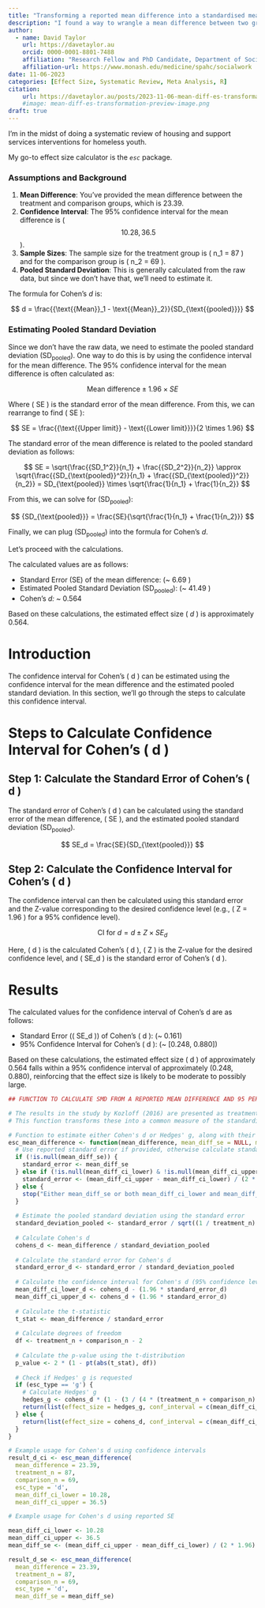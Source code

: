 ```yaml
---
title: "Transforming a reported mean difference into a standardised mean difference"
description: "I found a way to wrangle a mean difference between two groups into standardised mean difference, which I thought I'd share as it may just help someone else"
author:
  - name: David Taylor
    url: https://davetaylor.au
    orcid: 0000-0001-8801-7488
    affiliation: "Research Fellow and PhD Candidate, Department of Social Work, Monash University"
    affiliation-url: https://www.monash.edu/medicine/spahc/socialwork
date: 11-06-2023
categories: [Effect Size, Systematic Review, Meta Analysis, R]
citation: 
    url: https://davetaylor.au/posts/2023-11-06-mean-diff-es-transformation/ 
    #image: mean-diff-es-transformation-preview-image.png
draft: true
---
```


I'm in the midst of doing a systematic review of housing and support services interventions for homeless youth.

My go-to effect size calculator is the *`esc`* package.

### Assumptions and Background

1.  **Mean Difference**: You've provided the mean difference between the treatment and comparison groups, which is 23.39.
2.  **Confidence Interval**: The 95% confidence interval for the mean difference is ($$10.28, 36.5$$).
3.  **Sample Sizes**: The sample size for the treatment group is ( n_1 = 87 ) and for the comparison group is ( n_2 = 69 ).
4.  **Pooled Standard Deviation**: This is generally calculated from the raw data, but since we don't have that, we'll need to estimate it.

The formula for Cohen's *d* is:

$$
d = \frac{{\text{{Mean}}_1 - \text{{Mean}}_2}}{SD_{\text{{pooled}}}}
$$

### Estimating Pooled Standard Deviation

Since we don't have the raw data, we need to estimate the pooled standard deviation (SD~pooled~). One way to do this is by using the confidence interval for the mean difference. The 95% confidence interval for the mean difference is often calculated as:

$$
\text{{Mean difference}} \pm 1.96 \times SE
$$

Where ( SE ) is the standard error of the mean difference. From this, we can rearrange to find ( SE ):

$$
SE = \frac{{\text{{Upper limit}} - \text{{Lower limit}}}}{2 \times 1.96}
$$

The standard error of the mean difference is related to the pooled standard deviation as follows:

$$
SE = \sqrt{\frac{{SD_1^2}}{n_1} + \frac{{SD_2^2}}{n_2}} \approx \sqrt{\frac{{SD_{\text{pooled}}^2}}{n_1} + \frac{{SD_{\text{pooled}}^2}}{n_2}} = SD_{\text{pooled}} \times \sqrt{\frac{1}{n_1} + \frac{1}{n_2}}
$$

From this, we can solve for (SD~pooled~):

$$
{SD_{\text{pooled}}} = \frac{SE}{\sqrt{\frac{1}{n_1} + \frac{1}{n_2}}}
$$

Finally, we can plug (SD~pooled~) into the formula for Cohen's *d*.

Let's proceed with the calculations.

The calculated values are as follows:

-   Standard Error (SE) of the mean difference: (\~ 6.69 )
-   Estimated Pooled Standard Deviation (SD~pooled~): (\~ 41.49 )
-   Cohen's *d: \~* 0.564

Based on these calculations, the estimated effect size ( *d* ) is approximately 0.564.

# Introduction

The confidence interval for Cohen's ( d ) can be estimated using the confidence interval for the mean difference and the estimated pooled standard deviation. In this section, we'll go through the steps to calculate this confidence interval.

# Steps to Calculate Confidence Interval for Cohen's ( d )

## Step 1: Calculate the Standard Error of Cohen's ( d )

The standard error of Cohen's ( d ) can be calculated using the standard error of the mean difference, ( SE ), and the estimated pooled standard deviation (SD~pooled~).

$$
SE_d = \frac{SE}{SD_{\text{pooled}}}
$$

## Step 2: Calculate the Confidence Interval for Cohen's ( d )

The confidence interval can then be calculated using this standard error and the Z-value corresponding to the desired confidence level (e.g., ( Z = 1.96 ) for a 95% confidence level).

$$
\text{CI for } d = d \pm Z \times SE_d
$$

Here, ( d ) is the calculated Cohen's ( d ), ( Z ) is the Z-value for the desired confidence level, and ( SE_d ) is the standard error of Cohen's ( d ).

# Results

The calculated values for the confidence interval of Cohen's d are as follows:

-   Standard Error (( SE_d )) of Cohen's ( d ): (~ 0.161)
-   95% Confidence Interval for Cohen's ( d ): (~ [0.248, 0.880])

Based on these calculations, the estimated effect size ( d ) of approximately 0.564 falls within a 95% confidence interval of approximately (0.248, 0.880), reinforcing that the effect size is likely to be moderate to possibly large.

```r
## FUNCTION TO CALCULATE SMD FROM A REPORTED MEAN DIFFERENCE AND 95 PER CENT CONFIDENCE INTERVAL

# The results in the study by Kozloff (2016) are presented as treatment effects (i.e., mean differences and confidence intervals).
# This function transforms these into a common measure of the standardised mean difference: Cohen's d or Hedge's g

# Function to estimate either Cohen's d or Hedges' g, along with their 95% confidence interval and derived p-value
esc_mean_difference <- function(mean_difference, mean_diff_se = NULL, mean_diff_ci_lower = NULL, mean_diff_ci_upper = NULL, treatment_n, comparison_n, esc_type) {
  # Use reported standard error if provided, otherwise calculate standard error from confidence intervals
  if (!is.null(mean_diff_se)) {
    standard_error <- mean_diff_se
  } else if (!is.null(mean_diff_ci_lower) & !is.null(mean_diff_ci_upper)) {
    standard_error <- (mean_diff_ci_upper - mean_diff_ci_lower) / (2 * 1.96)
  } else {
    stop("Either mean_diff_se or both mean_diff_ci_lower and mean_diff_ci_upper must be provided.")
  }
  
  # Estimate the pooled standard deviation using the standard error
  standard_deviation_pooled <- standard_error / sqrt((1 / treatment_n) + (1 / comparison_n))
  
  # Calculate Cohen's d
  cohens_d <- mean_difference / standard_deviation_pooled
  
  # Calculate the standard error for Cohen's d
  standard_error_d <- standard_error / standard_deviation_pooled
  
  # Calculate the confidence interval for Cohen's d (95% confidence level, Z = 1.96)
  mean_diff_ci_lower_d <- cohens_d - (1.96 * standard_error_d)
  mean_diff_ci_upper_d <- cohens_d + (1.96 * standard_error_d)
  
  # Calculate the t-statistic
  t_stat <- mean_difference / standard_error
  
  # Calculate degrees of freedom
  df <- treatment_n + comparison_n - 2
  
  # Calculate the p-value using the t-distribution
  p_value <- 2 * (1 - pt(abs(t_stat), df))
  
  # Check if Hedges' g is requested
  if (esc_type == 'g') {
    # Calculate Hedges' g
    hedges_g <- cohens_d * (1 - (3 / (4 * (treatment_n + comparison_n) - 9)))
    return(list(effect_size = hedges_g, conf_interval = c(mean_diff_ci_lower_d, mean_diff_ci_upper_d), p_value = p_value))
  } else {
    return(list(effect_size = cohens_d, conf_interval = c(mean_diff_ci_lower_d, mean_diff_ci_upper_d), p_value = p_value))
  }
}

# Example usage for Cohen's d using confidence intervals
result_d_ci <- esc_mean_difference(
  mean_difference = 23.39, 
  treatment_n = 87, 
  comparison_n = 69, 
  esc_type = 'd', 
  mean_diff_ci_lower = 10.28, 
  mean_diff_ci_upper = 36.5)

# Example usage for Cohen's d using reported SE

mean_diff_ci_lower <- 10.28
mean_diff_ci_upper <- 36.5
mean_diff_se <- (mean_diff_ci_upper - mean_diff_ci_lower) / (2 * 1.96)

result_d_se <- esc_mean_difference(
  mean_difference = 23.39, 
  treatment_n = 87, 
  comparison_n = 69, 
  esc_type = 'd', 
  mean_diff_se = mean_diff_se)

```
